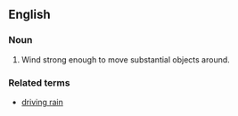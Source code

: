 == English ==

=== Noun ===

# Wind strong enough to move substantial objects around.

=== Related terms ===

*[[driving rain]]